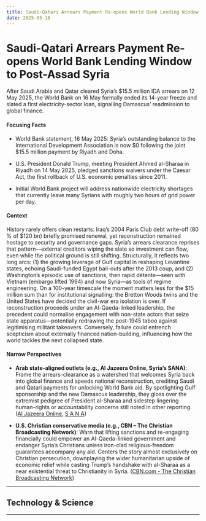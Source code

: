```yaml
---
title: Saudi-Qatari Arrears Payment Re-opens World Bank Lending Window to Post-Assad Syria
date: 2025-05-18
---
```


# Saudi-Qatari Arrears Payment Re-opens World Bank Lending Window to Post-Assad Syria

After Saudi Arabia and Qatar cleared Syria’s $15.5 million IDA arrears on 12 May 2025, the World Bank on 16 May formally ended its 14-year freeze and slated a first electricity-sector loan, signalling Damascus’ readmission to global finance.

#### Focusing Facts

- World Bank statement, 16 May 2025: Syria’s outstanding balance to the International Development Association is now $0 following the joint $15.5 million payment by Riyadh and Doha.

- U.S. President Donald Trump, meeting President Ahmed al-Sharaa in Riyadh on 14 May 2025, pledged sanctions waivers under the Caesar Act, the first rollback of U.S. economic penalties since 2011.

- Initial World Bank project will address nationwide electricity shortages that currently leave many Syrians with roughly two hours of grid power per day.

#### Context

History rarely offers clean restarts: Iraq’s 2004 Paris Club debt write-off (80 % of $120 bn) briefly promised renewal, yet reconstruction remained hostage to security and governance gaps. Syria’s arrears clearance reprises that pattern—external creditors wiping the slate so investment can flow, even while the political ground is still shifting. Structurally, it reflects two long arcs: (1) the growing leverage of Gulf capital in reshaping Levantine states, echoing Saudi-funded Egypt bail-outs after the 2013 coup, and (2) Washington’s episodic use of sanctions, then rapid détente—seen with Vietnam (embargo lifted 1994) and now Syria—as tools of regime engineering. On a 100-year timescale the moment matters less for the $15 million sum than for institutional signalling: the Bretton Woods twins and the United States have decided the civil-war era isolation is over. If reconstruction proceeds under an Al-Qaeda-linked leadership, the precedent could normalise engagement with non-state actors that seize state apparatus—potentially redrawing the post-1945 taboo against legitimising militant takeovers. Conversely, failure could entrench scepticism about externally financed nation-building, influencing how the world tackles the next collapsed state.

#### Narrow Perspectives

- **Arab state-aligned outlets (e.g., Al Jazeera Online, Syria’s SANA)**: Frame the arrears-clearance as a watershed that welcomes Syria back into global finance and speeds national reconstruction, crediting Saudi and Qatari payments for unlocking World Bank aid. By spotlighting Gulf sponsorship and the new Damascus leadership, they gloss over the extremist pedigree of President al-Sharaa and sidestep lingering human-rights or accountability concerns still noted in other reporting. ([Al Jazeera Online](https://www.aljazeera.com/economy/2025/5/16/world-bank-says-syria-eligible-for-new-loans-after-debts-cleared), [S A N A](https://www.sana.sy/en/?p=355830))

- **U.S. Christian conservative media (e.g., CBN – The Christian Broadcasting Network)**: Warn that lifting sanctions and re-engaging financially could empower an Al-Qaeda-linked government and endanger Syria’s Christians unless iron-clad religious-freedom guarantees accompany any aid. Centers the story almost exclusively on Christian persecution, downplaying the wider humanitarian upside of economic relief while casting Trump’s handshake with al-Sharaa as a near existential threat to Christianity in Syria. ([CBN.com - The Christian Broadcasting Network](https://cbn.com/news/world/will-christianity-be-destroyed-syria-warning-after-trumps-pledge))

---

## Technology & Science

---
